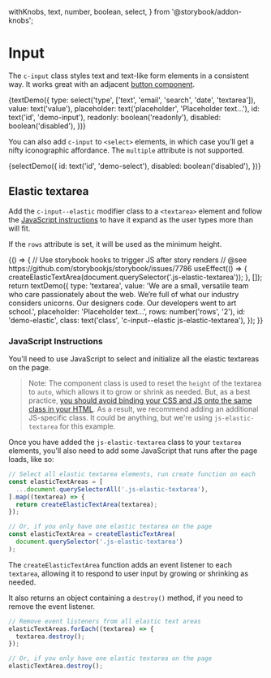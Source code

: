  withKnobs,
  text,
  number,
  boolean,
  select,
} from '@storybook/addon-knobs';

<Meta title="Components/Input" decorators={[withKnobs]} />

# Input

The `c-input` class styles text and text-like form elements in a consistent way. It works great with an adjacent [button component](/?path=/story/components-button--elements).

<Preview>
  <Story name="Text Elements" height="200px">
    {textDemo({
      type: select('type', ['text', 'email', 'search', 'date', 'textarea']),
      value: text('value'),
      placeholder: text('placeholder', 'Placeholder text…'),
      id: text('id', 'demo-input'),
      readonly: boolean('readonly'),
      disabled: boolean('disabled'),
    })}
  </Story>
</Preview>

You can also add `c-input` to `<select>` elements, in which case you’ll get a nifty iconographic affordance. The `multiple` attribute is not supported.

<Preview>
  <Story name="Select Element" height="200px">
    {selectDemo({
      id: text('id', 'demo-select'),
      disabled: boolean('disabled'),
    })}
  </Story>
</Preview>

## Elastic textarea

Add the `c-input--elastic` modifier class to a `<textarea>` element and follow the [JavaScript instructions](#javascript-instructions) to have it expand as the user types more than will fit.

If the `rows` attribute is set, it will be used as the minimum height.

<Preview>
  <Story name="Elastic Textarea" height="350px">
    {() => {
      // Use storybook hooks to trigger JS after story renders
      // @see https://github.com/storybookjs/storybook/issues/7786
      useEffect(() => {
        createElasticTextArea(document.querySelector('.js-elastic-textarea'));
      }, []);
      return textDemo({
        type: 'textarea',
        value:
          'We are a small, versatile team who care passionately about the web. We’re full of what our industry considers unicorns. Our designers code. Our developers went to art school.',
        placeholder: 'Placeholder text…',
        rows: number('rows', '2'),
        id: 'demo-elastic',
        class: text('class', 'c-input--elastic js-elastic-textarea'),
      });
    }}
  </Story>
</Preview>

### JavaScript Instructions

You'll need to use JavaScript to select and initialize all the elastic textareas on the page.

> Note: The component class is used to reset the `height` of the textarea to `auto`, which allows it to grow or shrink as needed. But, as a best practice, [you should avoid binding your CSS and JS onto the same class in your HTML](https://cssguidelin.es/#javascript-hooks). As a result, we recommend adding an additional JS-specific class. It could be anything, but we're using `js-elastic-textarea` for this example.

Once you have added the `js-elastic-textarea` class to your `textarea` elements, you'll also need to add some JavaScript that runs after the page loads, like so:

```js
// Select all elastic textarea elements, run create function on each
const elasticTextAreas = [
  ...document.querySelectorAll('.js-elastic-textarea'),
].map((textarea) => {
  return createElasticTextArea(textarea);
});

// Or, if you only have one elastic textarea on the page
const elasticTextArea = createElasticTextArea(
  document.querySelector('.js-elastic-textarea')
);
```

The `createElasticTextArea` function adds an event listener to each `textarea`, allowing it to respond to user input by growing or shrinking as needed.

It also returns an object containing a `destroy()` method, if you need to remove the event listener.

```js
// Remove event listeners from all elastic text areas
elasticTextAreas.forEach((textarea) => {
  textarea.destroy();
});

// Or, if you only have one elastic textarea on the page
elasticTextArea.destroy();
```
